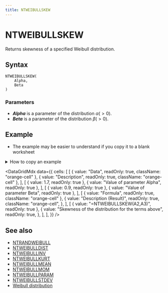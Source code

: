 ```yaml
---
title: NTWEIBULLSKEW
---
```



# NTWEIBULLSKEW

Returns skewness of a specified Weibull distribution.

## Syntax

```excel
NTWEIBULLSKEW(
    Alpha,
    Beta
)
```

### Parameters

- **_Alpha_** is a parameter of the distribution $\alpha(>0)$.
- **_Beta_** is a parameter of the distribution $\beta(>0)$.

## Example

- The example may be easier to understand if you copy it to a blank worksheet

<details>
  <summary>How to copy an example</summary>

1.  Create a blank workbook or worksheet.
2.  Select the example in the Help topic.

    **Note**  Do not select the row or column headers.

    ![Selecting an example from Help](./../../assets/functions/HowToCopy.png)

    Selecting an example from Help

3.  Press CTRL+C.
4.  In the worksheet, select cell A1, and press CTRL+V.
5.  To switch between viewing the results and viewing the formulas that return the results, press CTRL+` (grave accent), or on the **Tools** menu, point to **Formula Auditing**, and then click **Formula Auditing Mode**.

</details>

<DataGridMdx
  data={{
    cells: [
      [
        { value: "Data", readOnly: true, className: "orange-cell" },
        { value: "Description", readOnly: true, className: "orange-cell" },
      ],
      [
        { value: 1.7, readOnly: true },
        { value: "Value of parameter Alpha", readOnly: true },
      ],
      [
        { value: 0.9, readOnly: true },
        { value: "Value of parameter Beta", readOnly: true },
      ],
      [
        { value: "Formula", readOnly: true, className: "orange-cell" },
        {
          value: "Description (Result)",
          readOnly: true,
          className: "orange-cell",
        },
      ],
      [
        { value: "=NTWEIBULLSKEW(A2,A3)", readOnly: true },
        {
          value: "Skewness of the distribution for the terms above",
          readOnly: true,
        },
      ],
    ],
  }}
/>

## See also

- [NTRANDWEIBULL](https://www.ntrand.com/ntrandweibull/)
- [NTWEIBULLDIST](https://www.ntrand.com/ntweibulldist/)
- [NTWEIBULLINV](https://www.ntrand.com/ntweibullinv/)
- [NTWEIBULLKURT](https://www.ntrand.com/ntweibullkurt/)
- [NTWEIBULLMEAN](https://www.ntrand.com/ntweibullmean/)
- [NTWEIBULLMOM](https://www.ntrand.com/ntweibullmom/)
- [NTWEIBULLPARAM](https://www.ntrand.com/ntweibullparam/)
- [NTWEIBULLSTDEV](https://www.ntrand.com/ntweibullstdev/)
- [Weibull distribution](https://www.ntrand.com/weibull-distribution/)

